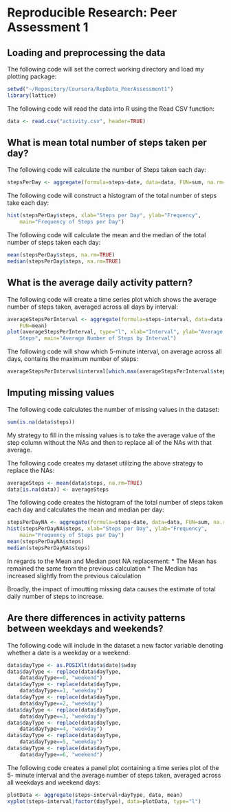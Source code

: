 # Reproducible Research: Peer Assessment 1



## Loading and preprocessing the data

The following code will set the correct working directory and load my plotting 
package:

```r
setwd("~/Repository/Coursera/RepData_PeerAssessment1")
library(lattice)
```

The following code will read the data into R using the Read CSV function:

```r
data <- read.csv("activity.csv", header=TRUE)
```

## What is mean total number of steps taken per day?

The following code will calculate the number of Steps taken each day:

```r
stepsPerDay <- aggregate(formula=steps~date, data=data, FUN=sum, na.rm=TRUE)
```

The following code will construct a histogram of the total number of steps take
each day:

```r
hist(stepsPerDay$steps, xlab="Steps per Day", ylab="Frequency", 
    main="Frequency of Steps per Day")
```

The following code will calculate the mean and the median of the total number 
of steps taken each day:

```r
mean(stepsPerDay$steps, na.rm=TRUE)
median(stepsPerDay$steps, na.rm=TRUE)
```

## What is the average daily activity pattern?

The following code will create a time series plot which shows the average 
number of steps taken, averaged across all days by interval:

```r
averageStepsPerInterval <- aggregate(formula=steps~interval, data=data, 
    FUN=mean)
plot(averageStepsPerInterval, type="l", xlab="Interval", ylab="Average Daily
    Steps", main="Average Number of Steps by Interval")
```

The following code will show which 5-minute interval, on average across all 
days, contains the maximum number of steps:

```r
averageStepsPerInterval$interval[which.max(averageStepsPerInterval$steps)]
```

## Imputing missing values

The following code calculates the number of missing values in the dataset:

```r
sum(is.na(data$steps))
```

My strategy to fill in the missing values is to take the average value of the 
step column without the NAs and then to replace all of the NAs with that 
average.

The following code creates my dataset utilizing the above strategy to replace 
the NAs:

```r
averageSteps <- mean(data$steps, na.rm=TRUE)
data[is.na(data)] <- averageSteps
```

The following code creates the histogram of the total number of steps taken 
each day and calculates the mean and median per day:

```r
stepsPerDayNA <- aggregate(formula=steps~date, data=data, FUN=sum, na.rm=TRUE)
hist(stepsPerDayNA$steps, xlab="Steps per Day", ylab="Frequency", 
    main="Frequency of Steps per Day")
mean(stepsPerDayNA$steps)
median(stepsPerDayNA$steps)
```

In regards to the Mean and Median post NA replacement:
* The Mean has remained the same from the previous calculation
* The Median has increased slightly from the previous calculation

Broadly, the impact of imoutting missing data causes the estimate of total 
daily number of steps to increase.

## Are there differences in activity patterns between weekdays and weekends?

The following code will include in the dataset a new factor variable denoting whether a date is a weekday or a weekend:

```r
data$dayType <- as.POSIXlt(data$date)$wday
data$dayType <- replace(data$dayType,
    data$dayType==0, "weekend")
data$dayType <- replace(data$dayType, 
    data$dayType==1, "weekday")
data$dayType <- replace(data$dayType, 
    data$dayType==2, "weekday")
data$dayType <- replace(data$dayType, 
    data$dayType==3, "weekday")
data$dayType <- replace(data$dayType, 
    data$dayType==4, "weekday")
data$dayType <- replace(data$dayType, 
    data$dayType==5, "weekday")
data$dayType <- replace(data$dayType, 
    data$dayType==6, "weekend")
```

The following code creates a panel plot containing a time series plot of the 5-
minute interval and the average number of steps taken, averaged across all 
weekdays and weekend days:

```r
plotData <- aggregate(steps~interval+dayType, data, mean)
xyplot(steps~interval|factor(dayType), data=plotData, type="l")
```




